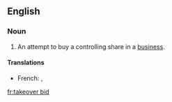 ==English==

===Noun===
{{en-noun|head=[[takeover]] [[bid]]}}

# {{label|en|British}} An attempt to buy a controlling share in a [[business]].

====Translations====
{{trans-top|attempt to buy a controlling share in a business}}
* French: {{t+|fr|offre publique d'achat|f}}, {{t+|fr|OPA|f}}
{{trans-mid}}
{{trans-bottom}}

[[fr:takeover bid]]